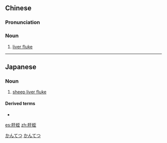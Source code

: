 ==Chinese==
{{zh-forms}}

===Pronunciation===
{{zh-pron
|m=gānzhì
|c=gon1 zat6
|cat=n
}}

===Noun===
{{zh-noun}}

# [[liver fluke]]

{{zh-cat|Parasites}}

----

==Japanese==
{{ja-kanjitab|かん|てつ|yomi=o}}

===Noun===
{{ja-noun|かんてつ|カンテツ}}

# [[sheep liver fluke]]

====Derived terms====
* {{ja-r|肝蛭症|かんてつしょう}}

[[Category:ja:Worms|かんてつ]]
[[Category:ja:Parasites|かんてつ]]

[[es:肝蛭]]
[[zh:肝蛭]]